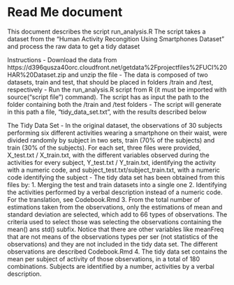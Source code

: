 Read Me document
========================================================
This document describes the script run_analysis.R 
The script takes a dataset from the "Human Activity Recongition Using Smartphones Dataset" and process the raw data to get a tidy dataset

Instructions
- Download the data from https://d396qusza40orc.cloudfront.net/getdata%2Fprojectfiles%2FUCI%20HAR%20Dataset.zip and unzip the file
- The data is composed of two datasets, train and test, that should be placed in folders /train and /test, respectively
- Run the run_analysis.R script from R (it must be imported with source("script file") command). The script has as input the path to the folder containing both the /train and /test folders
- The script will generate in this path a file, "tidy_data_set.txt", with the results described below

The Tidy Data Set
- In the original dataset, the observations of 30 subjects performing six different activities wearing a smartphone on their waist, were divided
randomly by subject in two sets, train (70% of the subjects) and train (30% of the subjects). For each set, three files were provided, X_test.txt / X_train.txt,
with the different variables observed during the activities for every subject, Y_test.txt / Y_train.txt, identifying the activity with a numeric
code, and subject_test.txt/subject_train.txt, with a numeric code identifying the subject
- The tidy data set has been obtained from this files by:
1. Merging the test and train datasets into a single one
2. Identifying the activities performed by a verbal description instead of a numeric code. For the translation, see Codebook.Rmd
3. From the total number of estimations taken from the observations, only the estimations of mean and standard deviation are selected, which add
to 66 types of observations. The criteria used to select those was selecting the observations containing the mean() ans std() subfix. Notice that there are other variables like meanFreq that are not means of the observations types per ser (not statistics of the observations) and they are not included in the tidy data set. The different observations are described Codebook.Rmd
4. The tidy data set contains the mean per subject of activity of those observations, in a total of 180 combinations. Subjects are identified by
a number, activities by a verbal description. 

